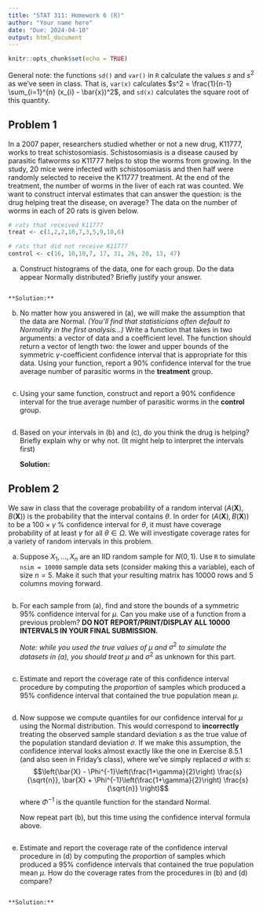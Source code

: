 ```yaml
---
title: "STAT 311: Homework 6 (R)"
author: "Your name here"
date: "Due: 2024-04-10"
output: html_document
---
```


```r
knitr::opts_chunk$set(echo = TRUE)
```

General note: the functions `sd()` and `var()` in `R` calculate the values $s$ and $s^2$ as we've seen in class. That is, `var(x)` calculates $s^2 = \frac{1}{n-1} \sum_{i=1}^{n} (x_{i} - \bar{x})^2$, and `sd(x)` calculates the square root of this quantity.

## Problem 1

In a 2007 paper, researchers studied whether or not a new drug, K11777, works to treat schistosomiasis. Schistosomiasis is a disease caused by parasitic flatworms so K11777 helps to stop the worms from growing. In the study, 20 mice were infected with schistosomiasis and then half were randomly selected to receive the K11777 treatment. At the end of the treatment, the number of worms in the liver of each rat was counted. We want to construct interval estimates that can answer the question: is the drug helping treat the disease, on average? The data on the number of worms in each of 20 rats is given below.

```r
# rats that received K11777
treat <- c(1,2,2,10,7,3,5,9,10,6)

# rats that did not receive K11777
control <- c(16, 10,10,7, 17, 31, 26, 28, 13, 47)
```

a)  Construct histograms of the data, one for each group. Do the data appear Normally distributed? Briefly justify your answer.

```r

```

     
    **Solution:** 


b)  No matter how you answered in (a), we will make the assumption that the data are Normal. *(You'll find that statisticians often default to Normality in the first analysis...)* Write a function that takes in two arguments: a vector of data and a coefficient level. The function should return a vector of length two: the lower and upper bounds of the symmetric $\gamma$-coefficient confidence interval that is appropriate for this data. Using your function, report a 90% confidence interval for the true average number of parasitic worms in the **treatment** group.

```r

```

c)  Using your same function, construct and report a 90% confidence interval for the true average number of parasitic worms in the **control** group.

```r

```

d)  Based on your intervals in (b) and (c), do you think the drug is helping? Briefly explain why or why not. (It might help to interpret the intervals first)

    **Solution:**

## Problem 2

We saw in class that the coverage probability of a random interval $(A(\mathbf{X}), B(\mathbf{X}))$ is the probability that the interval contains $\theta$. In order for $(A(\mathbf{X}), B(\mathbf{X}))$ to be a $100\times \gamma$ % confidence interval for $\theta$, it must have coverage probability of at least $\gamma$ for all $\theta \in \Omega$. We will investigate coverage rates for a variety of random intervals in this problem.

a)  Suppose $X_{1},\ldots, X_{n}$ are an IID random sample for $N(0,1)$. Use `R` to simulate `nsim = 10000` sample data sets (consider making this a variable), each of size $n=5$. Make it such that your resulting matrix has 10000 rows and 5 columns moving forward.

```r

```

b)  For each sample from (a), find and store the bounds of a symmetric 95% confidence interval for $\mu$. Can you make use of a function from a previous problem? **DO NOT REPORT/PRINT/DISPLAY ALL 10000 INTERVALS IN YOUR FINAL SUBMISSION.**

    *Note: while you used the true values of* $\mu$ *and* $\sigma^2$ *to simulate the datasets in (a), you should treat* $\mu$ and $\sigma^2$ as unknown for this part.

```r

```

c)  Estimate and report the coverage rate of this confidence interval procedure by computing the *proportion* of samples which produced a 95% confidence interval that contained the true population mean $\mu$.

```r

```

d)  Now suppose we compute quantiles for our confidence interval for $\mu$ using the Normal distribution. This would correspond to **incorrectly** treating the observed sample standard deviation $s$ as the true value of the population standard deviation $\sigma$. If we make this assumption, the confidence interval looks almost exactly like the one in Exercise 8.5.1 (and also seen in Friday's class), where we've simply replaced $\sigma$ with $s$: $$\left(\bar{X} - \Phi^{-1}\left(\frac{1+\gamma}{2}\right) \frac{s}{\sqrt{n}}, \bar{X} + \Phi^{-1}\left(\frac{1+\gamma}{2}\right) \frac{s}{\sqrt{n}} \right)$$ where $\Phi^{-1}$ is the quantile function for the standard Normal.

    Now repeat part (b), but this time using the confidence interval formula above.

```r

```

e)  Estimate and report the coverage rate of the confidence interval procedure in (d) by computing the *proportion* of samples which produced a 95% confidence intervals that contained the true population mean $\mu$. How do the coverage rates from the procedures in (b) and (d) compare?

```r

```

    **Solution:** 

